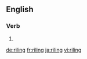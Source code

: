 ==English==

===Verb===
{{head|en}}

# {{present participle of|rile|lang=en}}

[[de:riling]]
[[fr:riling]]
[[ja:riling]]
[[vi:riling]]